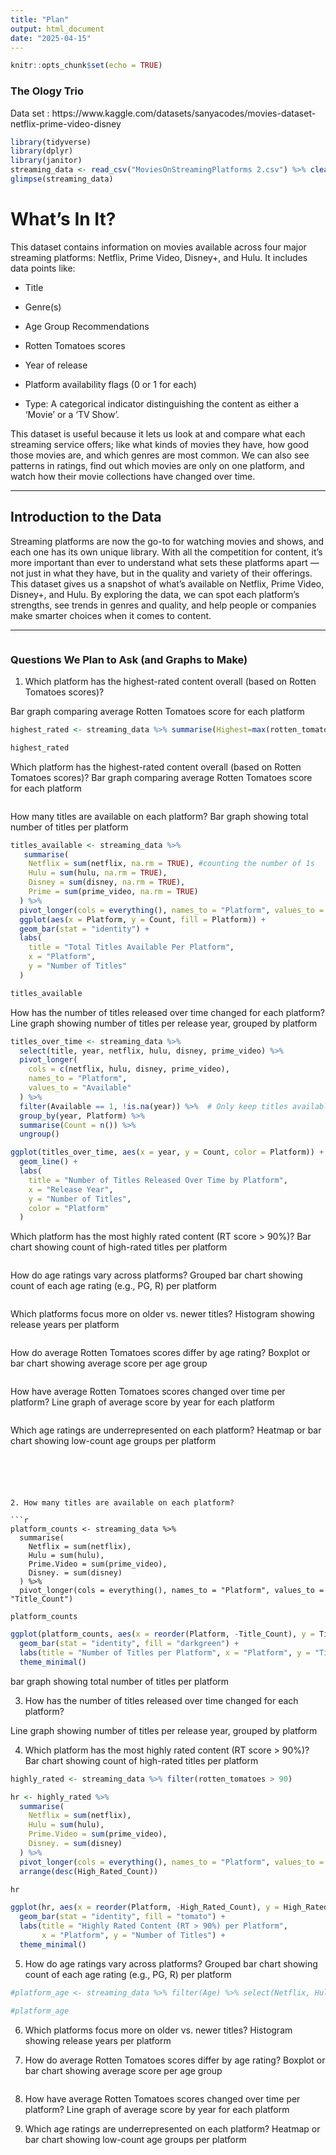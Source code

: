 ```yaml
---
title: "Plan"
output: html_document
date: "2025-04-15"
---
```


```r
knitr::opts_chunk$set(echo = TRUE)
```

### The Ology Trio

Data set : https://www.kaggle.com/datasets/sanyacodes/movies-dataset-netflix-prime-video-disney
```r
library(tidyverse)
library(dplyr)
library(janitor)
streaming_data <- read_csv("MoviesOnStreamingPlatforms 2.csv") %>% clean_names()
glimpse(streaming_data) 
```

# What's In It?

 This dataset contains information on movies available across four major streaming platforms: Netflix, Prime Video, Disney+, and Hulu. It includes data points like: 

- Title 

- Genre(s) 

- Age Group Recommendations

- Rotten Tomatoes scores 

- Year of release 

- Platform availability flags (0 or 1 for each) 

- Type: A categorical indicator distinguishing the content as either a 'Movie' or a 'TV Show'.

This dataset is useful because it lets us look at and compare what each streaming service offers; like what kinds of movies they have, how good those movies are, and which genres are most common. We can also see patterns in ratings, find out which movies are only on one platform, and watch how their movie collections have changed over time. 

---

## Introduction to the Data 

Streaming platforms are now the go-to for watching movies and shows, and each one has its own unique library. With all the competition for content, it’s more important than ever to understand what sets these platforms apart — not just in what they have, but in the quality and variety of their offerings. This dataset gives us a snapshot of what’s available on Netflix, Prime Video, Disney+, and Hulu. By exploring the data, we can spot each platform’s strengths, see trends in genres and quality, and help people or companies make smarter choices when it comes to content.

---
```r


```

### Questions We Plan to Ask (and Graphs to Make) 

1. Which platform has the highest-rated content overall (based on Rotten Tomatoes scores)?

 Bar graph comparing average Rotten Tomatoes score for each platform
 
```r
highest_rated <- streaming_data %>% summarise(Highest=max(rotten_tomatoes, na.rm = TRUE))

highest_rated
```


Which platform has the highest-rated content overall (based on Rotten Tomatoes scores)?
Bar graph comparing average Rotten Tomatoes score for each platform
```r

```
 
How many titles are available on each platform?
Bar graph showing total number of titles per platform
```r
titles_available <- streaming_data %>% 
   summarise(
    Netflix = sum(netflix, na.rm = TRUE), #counting the number of 1s
    Hulu = sum(hulu, na.rm = TRUE),
    Disney = sum(disney, na.rm = TRUE),
    Prime = sum(prime_video, na.rm = TRUE)
  ) %>%
  pivot_longer(cols = everything(), names_to = "Platform", values_to = "Count") %>%
  ggplot(aes(x = Platform, y = Count, fill = Platform)) +
  geom_bar(stat = "identity") +
  labs(
    title = "Total Titles Available Per Platform",
    x = "Platform",
    y = "Number of Titles"
  )

titles_available
```

How has the number of titles released over time changed for each platform?
Line graph showing number of titles per release year, grouped by platform
```r
titles_over_time <- streaming_data %>%
  select(title, year, netflix, hulu, disney, prime_video) %>%
  pivot_longer(
    cols = c(netflix, hulu, disney, prime_video),
    names_to = "Platform",
    values_to = "Available"
  ) %>%
  filter(Available == 1, !is.na(year)) %>%  # Only keep titles available on a platform and with a known year
  group_by(year, Platform) %>%
  summarise(Count = n()) %>%
  ungroup()

ggplot(titles_over_time, aes(x = year, y = Count, color = Platform)) +
  geom_line() +
  labs(
    title = "Number of Titles Released Over Time by Platform",
    x = "Release Year",
    y = "Number of Titles",
    color = "Platform"
  ) 
```

Which platform has the most highly rated content (RT score > 90%)?
Bar chart showing count of high-rated titles per platform
```r

```

How do age ratings vary across platforms?
Grouped bar chart showing count of each age rating (e.g., PG, R) per platform
```r

```


Which platforms focus more on older vs. newer titles?
Histogram showing release years per platform
```r

```

How do average Rotten Tomatoes scores differ by age rating?
Boxplot or bar chart showing average score per age group
```r

```

How have average Rotten Tomatoes scores changed over time per platform?
Line graph of average score by year for each platform
```r


```

Which age ratings are underrepresented on each platform?
Heatmap or bar chart showing low-count age groups per platform
```r

```


```
 
 
 

2. How many titles are available on each platform?

```r
platform_counts <- streaming_data %>%
  summarise(
    Netflix = sum(netflix),
    Hulu = sum(hulu),
    Prime.Video = sum(prime_video),
    Disney. = sum(disney)
  ) %>%
  pivot_longer(cols = everything(), names_to = "Platform", values_to = "Title_Count")

platform_counts
```

```r

ggplot(platform_counts, aes(x = reorder(Platform, -Title_Count), y = Title_Count)) +
  geom_bar(stat = "identity", fill = "darkgreen") +
  labs(title = "Number of Titles per Platform", x = "Platform", y = "Title Count") +
  theme_minimal()


```

bar graph showing total number of titles per platform

3. How has the number of titles released over time changed for each platform?



 Line graph showing number of titles per release year, grouped by platform

4. Which platform has the most highly rated content (RT score > 90%)?
 Bar chart showing count of high-rated titles per platform
 
 
```r

highly_rated <- streaming_data %>% filter(rotten_tomatoes > 90)

hr <- highly_rated %>%
  summarise(
    Netflix = sum(netflix),
    Hulu = sum(hulu),
    Prime.Video = sum(prime_video),
    Disney. = sum(disney)
  ) %>%
  pivot_longer(cols = everything(), names_to = "Platform", values_to = "High_Rated_Count") %>%
  arrange(desc(High_Rated_Count))

hr

```

```r

ggplot(hr, aes(x = reorder(Platform, -High_Rated_Count), y = High_Rated_Count)) +
  geom_bar(stat = "identity", fill = "tomato") +
  labs(title = "Highly Rated Content (RT > 90%) per Platform",
       x = "Platform", y = "Number of Titles") +
  theme_minimal()


```




5. How do age ratings vary across platforms?
 Grouped bar chart showing count of each age rating (e.g., PG, R) per platform
 
```r
#platform_age <- streaming_data %>% filter(Age) %>% select(Netflix, Hulu, Disney., Prime.Video)

#platform_age


```
 
 
 

6. Which platforms focus more on older vs. newer titles?
 Histogram showing release years per platform


7. How do average Rotten Tomatoes scores differ by age rating?
 Boxplot or bar chart showing average score per age group
 
```r

```

 
 
 
8. How have average Rotten Tomatoes scores changed over time per platform?
 Line graph of average score by year for each platform
 

9. Which age ratings are underrepresented on each platform?
 Heatmap or bar chart showing low-count age groups per platform



